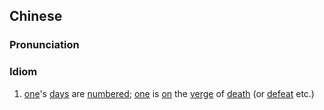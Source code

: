 {{also|朝夕难保}}
==Chinese==
{{zh-forms|s=朝夕难保|type=22}}

===Pronunciation===
{{zh-pron
|m=zhāo夕nánbǎo
|c=ziu1 zik6 naan4 bou2
|cat=cy
}}

===Idiom===
{{zh-idiom}}

# [[one]]'s [[day]]s are [[numbered]]; [[one]] is [[on]] the [[verge]] of [[death]] (or [[defeat]] etc.)